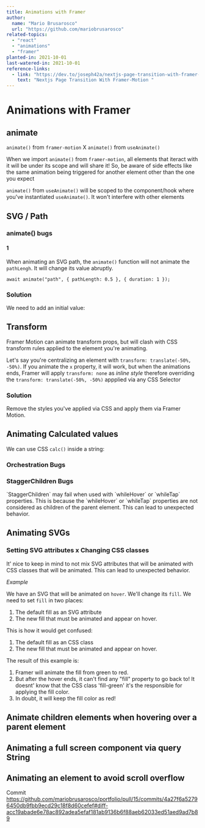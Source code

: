 ```yaml
---
title: Animations with Framer
author:
  name: "Mario Brusarosco"
  url: "https://github.com/mariobrusarosco"
related-topics:
  - "react"
  - "animations"
  - "framer"
planted-in: 2021-10-01
last-watered-in: 2021-10-01
reference-links:
  - link: "https://dev.to/joseph42a/nextjs-page-transition-with-framer-motion-33dg"
    text: "Nextjs Page Transition With Framer-Motion "
---
```


# Animations with Framer

## animate

`animate()` from `framer-motion` X `animate()` from `useAnimate()`

When we import `animate()` from `framer-motion`, all elements that iteract with it will be under its scope and will share it! So, be aware of side effects like the same animation being triggered for another element other than the one you expect

`animate()` from `useAnimate()` will be scoped to the component/hook where you've instantiated `useAnimate()`. It won't interfere with other elements

## SVG / Path

### animate() bugs

#### 1

When animating an SVG path, the `animate()` function will not animate the `pathLengh`. It will change its value abruptly.

```tsx
await animate("path", { pathLength: 0.5 }, { duration: 1 });
```

### Solution

We need to add an initial value:

## Transform

Framer Motion can animate transform props, but will clash with CSS transform rules applied to the element you're animating.

Let's say you're centralizing an element with `transform: translate(-50%, -50%)`. If you animate the `x` property, it will work, but when the animations ends, Framer will apply `transform: none` as _inline style_ therefore overriding the `transform: translate(-50%, -50%)` appplied via any CSS Selector

### Solution

Remove the styles you've applied via CSS and apply them via Framer Motion.

## Animating Calculated values

We can use CSS `calc()` inside a string:

### Orchestration Bugs

### StaggerChildren Bugs

<Callout>
  `StaggerChildren` may fail when used with `whileHover` or `whileTap`
  properties. This is because the `whileHover` or `whileTap` properties are not
  considered as children of the parent element. This can lead to unexpected
  behavior.
</Callout>

## Animating SVGs

### Setting SVG attributes x Changing CSS classes

It' nice to keep in mind to not mix SVG attributes that will be animated with CSS classes that will be animated. This can lead to unexpected behavior.

_Example_

We have an SVG that will be animated on `hover`. We'll change its `fill`. We need to set `fill` in two places:

1. The default fill as an SVG attribute
2. The new fill that must be animated and appear on hover.

This is how it would get confused:

1. The default fill as an CSS class
2. The new fill that must be animated and appear on hover.

The result of this example is:

1. Framer will animate the fill from green to red.
2. But after the hover ends, it can't find any "fill" property to go back to! It doesnt' know that the CSS class 'fill-green' it's the responsible for applying the fill color.
3. In doubt, it will keep the fill color as red!

## Animate children elements when hovering over a parent element

## Animating a full screen component via query String

## Animating an element to avoid scroll overflow

Commit
https://github.com/mariobrusarosco/portfolio/pull/15/commits/4a27f6a52796450db9fbb9ecd29c18f8d60cefef#diff-acc19abade6e78ac892adea5efaf181ab9136b6f88aeb62033ed51aed9ad7b89
